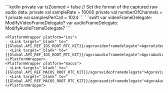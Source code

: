 <PlatformWrapper platform="android">
    ```kotlin
    private var isZoomed = false
    // Set the format of the captured raw audio data.
    private val sampleRate = 16000
    private val numberOfChannels = 1
    private val samplesPerCall = 1024
    ```
</PlatformWrapper>
<PlatformWrapper platform={["ios","macos"]}>
    ```swift
    var videoFrameDelegate: ModifyVideoFrameDelegate?
    var audioFrameDelegate: ModifyAudioFrameDelegate?
    ```

    <PlatformWrapper platform="ios">
    - <Link target="_blank" to="{{Global.API_REF_IOS_ROOT_RTC_KIT}}/agoravideoframedelegate">AgoraVideoFrameDelegate</Link>
    - <Link target="_blank" to="{{Global.API_REF_IOS_ROOT_RTC_KIT}}/agoraaudioframedelegate">AgoraAudioFrameDelegate</Link>
    </PlatformWrapper>
    <PlatformWrapper platform="macos">
    - <Link target="_blank" to="{{Global.API_REF_MACOS_ROOT_RTC_KIT}}/agoravideoframedelegate">AgoraVideoFrameDelegate</Link>
    - <Link target="_blank" to="{{Global.API_REF_MACOS_ROOT_RTC_KIT}}/agoraaudioframedelegate">AgoraAudioFrameDelegate</Link>
    </PlatformWrapper>
</PlatformWrapper>